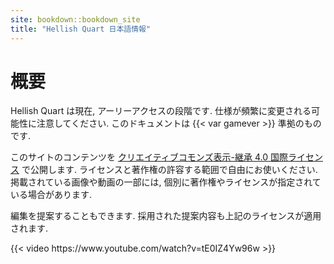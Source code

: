 ```yaml
---
site: bookdown::bookdown_site
title: "Hellish Quart 日本語情報"
---
```



# 概要 {-}

:::{.callout-warning}

Hellish Quart は現在, アーリーアクセスの段階です. 仕様が頻繁に変更される可能性に注意してください. このドキュメントは {{< var gamever >}} 準拠のものです.

:::

:::{.callout-note}

このサイトのコンテンツを [クリエイティブコモンズ表示-継承 4.0 国際ライセンス](https://creativecommons.org/licenses/by-sa/4.0/deed.ja) で公開します. ライセンスと著作権の許容する範囲で自由にお使いください. 掲載されている画像や動画の一部には, 個別に著作権やライセンスが指定されている場合があります.

編集を提案することもできます. 採用された提案内容も上記のライセンスが適用されます.

:::

{{< video https://www.youtube.com/watch?v=tE0IZ4Yw96w >}}

